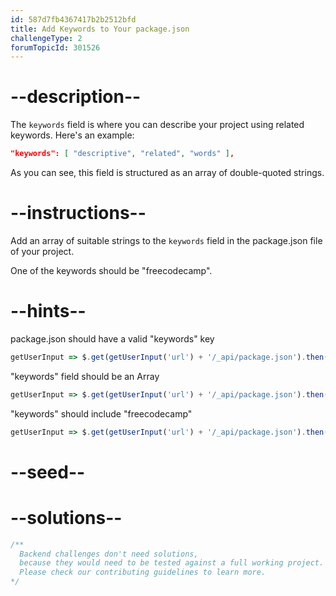 ```yaml
---
id: 587d7fb4367417b2b2512bfd
title: Add Keywords to Your package.json
challengeType: 2
forumTopicId: 301526
---
```


# --description--

The `keywords` field is where you can describe your project using related keywords. Here's an example:

```json
"keywords": [ "descriptive", "related", "words" ],
```

As you can see, this field is structured as an array of double-quoted strings.

# --instructions--

Add an array of suitable strings to the `keywords` field in the package.json file of your project.

One of the keywords should be "freecodecamp".

# --hints--

package.json should have a valid "keywords" key

```js
getUserInput => $.get(getUserInput('url') + '/_api/package.json').then(data => { var packJson = JSON.parse(data); assert(packJson.keywords, '"keywords" is missing'); }, xhr => { throw new Error(xhr.responseText); })
```

"keywords" field should be an Array

```js
getUserInput => $.get(getUserInput('url') + '/_api/package.json').then(data => { var packJson = JSON.parse(data); assert.isArray(packJson.keywords, '"keywords" is not an array'); }, xhr => { throw new Error(xhr.responseText); })
```

"keywords" should include "freecodecamp"

```js
getUserInput => $.get(getUserInput('url') + '/_api/package.json').then(data => { var packJson = JSON.parse(data);     assert.include(packJson.keywords, 'freecodecamp', '"keywords" does not include "freecodecamp"'); },  xhr => { throw new Error(xhr.responseText); })
```

# --seed--

# --solutions--

```js
/**
  Backend challenges don't need solutions, 
  because they would need to be tested against a full working project. 
  Please check our contributing guidelines to learn more.
*/
```
